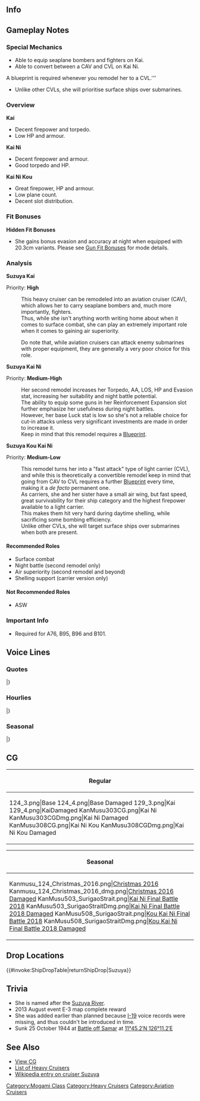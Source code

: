==Info==
{{KanmusuInfo|ID=124}}
{{KanmusuInfo|ID=129}}
{{KanmusuInfo|ID=303}}
{{KanmusuInfo|ID=308}}

==Gameplay Notes==
===Special Mechanics===
* Able to equip seaplane bombers and fighters on Kai.
* Able to convert between a CAV and CVL on Kai Ni.
''' <span style="color:red">'''A blueprint is required whenever you remodel her to a CVL.'''</span>
* Unlike other CVLs, she will prioritise surface ships over submarines.

===Overview===
'''Kai'''
* Decent firepower and torpedo.
* Low HP and armour.

'''Kai Ni'''
* Decent firepower and armour.
* Good torpedo and HP.

'''Kai Ni Kou'''
* Great firepower, HP and armour.
* Low plane count.
* Decent slot distribution.

===Fit Bonuses===
{{:{{BASEPAGENAME}}/Equipment Bonuses}}
{{clear}}

'''Hidden Fit Bonuses'''
* She gains bonus evasion and accuracy at night when equipped with 20.3cm variants. Please see [[Gun Fit Bonuses]] for mode details.

===Analysis===
'''Suzuya Kai'''

Priority: '''High'''

:This heavy cruiser can be remodeled into an aviation cruiser (CAV), which allows her to carry seaplane bombers and, much more importantly, fighters.
:Thus, while she isn't anything worth writing home about when it comes to surface combat, she can play an extremely important role when it comes to gaining air superiority.

:Do note that, while aviation cruisers can attack enemy submarines with proper equipment, they are generally a very poor choice for this role.


'''Suzuya Kai Ni'''  

Priority: '''Medium-High'''
:Her second remodel increases her Torpedo, AA, LOS, HP and Evasion stat, increasing her suitability and night battle potential.
:The ability to equip some guns in her Reinforcement Expansion slot further emphasize her usefulness during night battles.
:However, her base Luck stat is low so she's not a reliable choice for cut-in attacks unless very significant investments are made in order to increase it. 
:Keep in mind that this remodel requires a [[Blueprint]].

'''Suzuya Kou Kai Ni'''  

Priority: '''Medium-Low'''
:This remodel turns her into a "fast attack" type of light carrier (CVL), and while this is theoretically a convertible remodel keep in mind that going from CAV to CVL requires a further [[Blueprint]] every time, making it a ''de facto'' permanent one.
:As carriers, she and her sister have a small air wing, but fast speed, great survivability for their ship category and the highest firepower available to a light carrier.
:This makes them hit very hard during daytime shelling, while sacrificing some bombing efficiency.
:Unlike other CVLs, she will target surface ships over submarines when both are present.

====Recommended Roles====
* Surface combat
* Night battle (second remodel only)
* Air superiority (second remodel and beyond)
* Shelling support (carrier version only)

====Not Recommended Roles====
* ASW

===Important Info===
* Required for A76, B95, B96 and B101.

==Voice Lines==
===Quotes===
{{ShipquoteHeader}}
{{ShipquoteKai
|scenario = Introduction
|origin = 鈴谷だよ！にぎやかな艦隊だね。よろしくね！
|translation = I'm Suzuya! What a lively fleet this is. I'll be in your care!
|audio = Suzuya-Introduction.ogg
}}
{{ShipquoteKai
|scenario = Library 
|origin = 鈴谷は最上型重巡洋艦の３番艦。
横須賀海軍工廠生まれなんだよ～、ふふ～ん。
巡洋艦の名前は川由来なんだけど、鈴谷は樺太の鈴谷川がその由来なの。知ってた？
|translation = I'm the 3rd ship of the Mogami-class heavy cruisers.
I was born at the Yokosuka Naval Arsenal~ Fufun~
Heavy cruisers are usually named after rivers, so my name comes from the Suzuya River in Sakhalin.<ref>Sakhalin is the current name for the [https://en.wikipedia.org/wiki/Karafuto_Prefecture Karafuto Prefecture] after it was surrendered to Russia at the end of World War 2.</ref> Did you know that?
|audio = Suzuya-Library.ogg
}}
{{ShipquoteKai
|scenario = Secretary 1 
|origin =おー！提督じゃん！ちーっす！
|translation = Oh! Isn't it the Admiral! 'Sup!
|audio = Suzuya-Secretary_1.ogg
}}
{{ShipquoteKai
|scenario = Secretary 2
|origin = あ、どうする？…何する？
|translation = Oh, what'cha up to? ...What'cha wanna do?
|audio = Suzuya-Secretary_2.ogg
}}
{{ShipquoteKai
|scenario = Secretary 3
|origin = 鈴谷の甲板ニーソ、そんなに触んないでって！もー！
|translation = I told you not to touch Suzuya's deck knee socks like that! Geez!
|audio = Suzuya-Secretary_3.ogg
}}
{{ShipquoteKai
|scenario = Secretary Idle
|origin = 提督ぅー　なんかマジ退屈なんだけど　出撃しないの？出撃ぃ！
|translation = Admiraaall, I'm seriously bored, aren't we gonna sortie? Sor-tie-!!
|audio = Suzuya-Idle.ogg
}}
{{ShipquoteKai
|scenario = Secretary (Married) 
|origin = 熊野の奴は、ちゃんとやってるかなぁ…ね、提督。
|translation = I wonder if Kumano is doing her duties properly... Right, Admiral?
|audio = Suzuya-Wedding_Line.ogg
}}
{{ShipquoteKai
|scenario = Wedding
|origin = てーとくぅー！　ちょっとマジメに話するけど、鈴谷みたいな艦をここまで重用してくれて、ありがとうね！　一応、お礼。…えへっ。……ぇー、あーえーっとね、これからもよろしくね！
|translation = "A~dmira~l! This might sound a bit serious but thanks for putting a ship like me properly! Again, 'grats...eh..ah...umm...anyway, as always, please continue to take care of me!"
|audio = Suzuya-Wedding.ogg
}}
{{ShipquoteKai
|scenario = Player's Score
|origin = ほーい、提督宛の報告書だよー
|translation = Heey, there's a report addressed to you, Admiral~
|audio = Suzuya-Looking_At_Scores.ogg
}}
{{ShipquoteKai
|scenario = Joining the Fleet
|origin = 最上型重巡、鈴谷！いっくよー！
|translation = Mogami-class heavy cruiser, Suzuya! Here I go!
|audio = Suzuya-Joining_A_Fleet.ogg
}}
{{ShipquoteKai
|scenario = Joining the Fleet
|kai = yes
|origin = 最上型、航空巡洋艦鈴谷、いっくよ－！
|translation = Mogami-class aviation cruiser, Suzuya! Here I go!
|audio = SuzuyaKai-Joining_A_Fleet.ogg
}}
{{ShipquoteKai
|scenario = Joining the Fleet (Kai Ni)
|kai2 = yes
|origin = さあ、改鈴谷型の出番じゃん～改装航空巡洋艦「鈴谷」、いっくよー ！
|translation = Now, it's time for the debut of the Improved Suzuya-class~ Remodelled Aviation cruiser, Suzuya, here I go~!
|audio =SuzuyaKai2-JoinFleet.mp3
}}
{{ShipquoteKai
|scenario = Joining the Fleet (Kai Ni Kou)
|kai2 = yes
|origin = あざーっす！改鈴谷型の航空母艦「鈴谷」、機動部隊、出撃！ 
|translation = Thanks~! Improved Suzuya-class light carrier, Suzuya. Task force, sortieing!<ref>"Kidou butai" literally means "mobile force" and was used by the IJN to refer to their carrier task forces.</ref>
|audio =SuzuyaKai2Kou-JoinFleet.mp3
}}
{{ShipquoteKai
|scenario = Equipment 1
|origin = おおぅ、これで熊野にゃ負けないねぇ～
|translation =	Ooh, I won't lose to Kumano with this~
|audio = Suzuya-Equipment_1.ogg
}}
{{ShipquoteKai
|scenario = Equipment 2
|origin = おぉ～う、強くなってるじゃーん！
|translation = Oooh, I'm getting stronger!
|audio = Suzuya-Equipment_2.ogg
}}
{{ShipquoteKai
|scenario = Equipment 3 
|origin = やるじゃん！
|translation = Niiiiice!
|audio = Suzuya-Equipment_3.ogg
}}
{{ShipquoteKai
|scenario = Equipment 3 
|kai2 = yes
|origin = いいじゃんいいじゃ～ん
|translation = This is neat.
|audio = SuzuyaKai2-Equip3.mp3
}}
{{ShipquoteKai
|scenario = Supply
|origin = 補給は大切じゃん。
|translation = 	Supplies are important.
|audio = Suzuya-Supply.ogg
}}
{{ShipquoteKai
|scenario = Docking (Minor Damage)
|origin = や～っぱ動くとお腹減るよねー
|translation = Exercise really makes you hungry huh~
|audio = Suzuya-Docking_Minor.ogg
}}
{{ShipquoteKai
|scenario = Docking (Major Damage)
|origin = あざーっす　お風呂大好き。
|translation = Thaaanks! I love baths~
|audio = Suzuya-Docking_Major.ogg
}}
{{ShipquoteKai
|scenario = Construction
|origin = カワイイ子、来てるみたいよ？
|translation = Looks like a cute girl has come, y'know?
|audio = Suzuya-Construction.ogg
}}
{{ShipquoteKai
|scenario = Returning from Sortie
|origin = 艦隊が帰投しましたー、おつかれ～ぃ！
|translation = The fleet has returned~, good work~!
|audio = Suzuya-Returning_From_Sortie.ogg
}}
{{ShipquoteKai
|scenario = Starting a Sortie
|origin = 鈴谷に、お任せ！
|translation = Just leave it to me~!
|audio = SuzuyaKai-Starting_A_Sortie.ogg
}}
{{ShipquoteKai
|scenario = Starting a Battle
|origin = さてさて…突撃いたしましょう！
|translation = Alrighty then ...Let's charge in!
|audio = Suzuya-Battle_Start.ogg
}}
{{ShipquoteKai
|scenario = Starting a Battle
|kai2 = yes
|origin = 敵艦隊見っけた！さてさて、やっちゃうよ！
|translation = Enemy fleet spotted! Alrighty then, let's go gettem!
|audio =SuzuyaKai2-BattleStart.mp3
}}
{{ShipquoteKai
|scenario = Attack
|origin = うりゃー！
|translation = Uryah!
|audio = Suzuya-Attack.ogg
}}
{{ShipquoteKai
|scenario = Attack (Kai Ni Kou)
|kai2= Yes
|origin = 攻撃隊、発艦！ひひ～ってかいいね～いいじゃん！ 
|translation = Air wing, launch! Hehe~ This is pretty good~ Really good!
|audio = SuzuyaKai2Kou-Attack.mp3
}}
{{ShipquoteKai
|scenario = Air Battle/ Night Battle Attack
|origin = うわっ！きんもーっ！
|translation = Ugh! Gross!
|audio = Suzuya-Night_Attack.ogg
}}
{{ShipquoteKai
|scenario = Air Battle (Kai Ni Kou)
|kai2= Yes
|origin = 鈴谷航空隊、ト連送じゃん！キモいのやっちゃえ～、いっけー！ 
|translation = Air wing attack! Go and squish all those gross things~!
|audio = SuzuyaKai2Kou-AirBattle.mp3
}}
{{ShipquoteKai
|scenario = Night Battle
|origin = 何か…ヌメヌメするーっ！
|translation = Something's...all slippery~!
|audio = Suzuya-Night_Battle.ogg
}}
{{ShipquoteKai
|scenario = Night Battle
|kai2 = yes
|origin = なんか…まじ、ヌメヌメする！ 
|translation = Something... is really slimy!
|audio = SuzuyaKai2-NightBattle.mp3
}}
{{ShipquoteKai
|scenario = MVP
|origin = ま、当然の結果じゃーん？鈴谷褒められて伸びるタイプなんです。うーんと褒めてね！
|translation = Well, isn't the result obvious? I'm the type of girl that gets better with praise. Praise more, okay!
|audio = Suzuya-MVP.ogg
}}
{{ShipquoteKai
|scenario = MVP
|kai2 = yes
|origin = いくつになっても、鈴谷褒められて伸びるタイプじゃん～提督、うーんと褒めてね。
|translation = No matter how old I get, I'm the type that gets better with praise~ Admiral, praise me lots kay.
|audio = SuzuyaKai2-MVP.mp3
}}
{{ShipquoteKai
|scenario = Minor Damage 1
|origin = 痛いしぃ～…
|translation = Ooowwiee~
|audio = Suzuya-Minor_Damage_2.ogg
}}
{{ShipquoteKai
|scenario = Minor Damage 2 
|origin = ああん！
|translation = Aahn! 
|audio = Suzuya-Minor_Damage_1.ogg
}}
{{ShipquoteKai
|scenario = Major Damage
|origin = やだ…マジ恥ずかしい…見ないでってば！あぁー、もぅテンション下がるぅ…
|translation = Noo.. This is embarrasing... Don't look! Aaah~ my spirit's dropping...
|audio = Suzuya-Major_Damage.ogg
}}
{{ShipquoteKai
|scenario = Sunk
|origin = や、やだ…魚雷管、誘爆…？それって…ダメかも……
|translation = C-crap... my torpedo tube, exploded...? That... could be bad... <ref>Her No.1 torpedo tube exploded when hit by an airstrike, starting fires that sank her in the Battle of Leyte Gulf.</ref>
|audio = Suzuya-Sunk.ogg
}}
|} <references/>
{{clear}}

===Hourlies===
{{ShipquoteHeader | type = hourly}}
{{ShipquoteKai
|scenario = 00:00
|origin = 深夜0時、夜はこれからだねぇ
|translation = 12am. This is when the night really starts, ya know?
|audio = Suzuya-00.ogg
}}
{{ShipquoteKai
|scenario = 01:00
|origin = 1時かぁ……提督も夜型人間？
|translation = 1 o'clock, huh... You're a night-owl too, Admiral?
|audio = Suzuya-01.ogg
}}
{{ShipquoteKai
|scenario = 02:00
|origin =2時だね！…小腹が減ったよぉ～
|translation = It's 2 o'clock! I'm hungry~
|audio = Suzuya-02.ogg
}}
{{ShipquoteKai
|scenario = 03:00
|origin = もう3時じゃん！こうなったらオールナイト覚悟だねぇ
|translation = Already 3 o'clock! It's come to this, let's go all night!
|audio = Suzuya-03.ogg
}}
{{ShipquoteKai
|scenario = 04:00
|origin = てーとくー、4時だよ、4時！
|translation = Ad~mi~raaaal, It's 4 o'clock, 4 o'clock!
|audio = Suzuya-04.ogg
}}
{{ShipquoteKai
|scenario = 05:00
|origin = 5時かー、やっぱ…ちょっち寝たいしー
|translation =	5 o'clock huh? I really wanna take a nap...
|audio = Suzuya-05.ogg
}}
{{ShipquoteKai
|scenario = 06:00
|origin = 6時だよ、今から寝れるかっての！
|translation =	It's 6 o'clock, I'm going to sleep from now!
|audio = Suzuya-06.ogg
}}
{{ShipquoteKai
|scenario = 07:00
|origin = 7時！…ぁ～ぁ朝のニュースやってるよ～…
|translation = 7 o'clock! A~ah, time to do the morning news~
|audio = Suzuya-07.ogg
}}
{{ShipquoteKai
|scenario = 08:00
|origin =じゃじゃーん！8時またぎ！
|translation = Ta dah! Stay tuned from 8 o'clock!
|audio = Suzuya-08.ogg
}}
{{ShipquoteKai
|scenario = 09:00
|origin = 9時です！今日も一日、頑張ろう！
|translation = It's 9 o'clock! Let's work hard today too!
|audio = Suzuya-09.ogg
}}
{{ShipquoteKai
|scenario = 10:00
|origin = 10時だよ！今日はどこに行く？
|translation =	It's 10 o'clock! Where we goin' today?
|audio = Suzuya-10.ogg
}}
{{ShipquoteKai
|scenario = 11:00
|origin = 鈴谷がぁ、11時をお知らせしまーす！
|translation = It's my 11 o'clock announcement!
|audio = Suzuya-11.ogg
}}
{{ShipquoteKai
|scenario = 12:00
|origin = はーい12時だよー。今日もカレーが食べたいなっとー
|translation = Yeah~, it's 12 o'clock! I wanna eat curry today too~
|audio = Suzuya-12.ogg
}}
{{ShipquoteKai
|scenario = 13:00 
|origin = もう1時だねー、金曜じゃなくてもカレーだよね！艦娘の数だけ、カレーがあるんだ！
|translation = Already 1 o'clock? It's not Friday, but it's Curry Time! There are as many different curries as there are ship girls!<ref>Curry is served on Friday on IJN vessels as a way for the crew to keep track of the days while at sea. Each ship is said to have it's own secret recipe.</ref>
|audio = Suzuya-13.ogg
}}
{{ShipquoteKai
|scenario = 14:00
|origin = 2時ー！提督、昼寝しよ、昼寝。
|translation = 2 o'clock! Time for an afternoon nap, Admiral!
|audio = Suzuya-14.ogg
}}
{{ShipquoteKai
|scenario = 15:00
|origin = 3時ー、あ…ごめん、落ちてたー…
|translation = 	3 o'clock~. Ah ,sorry... nodded off there...
|audio = Suzuya-15.ogg
}}
{{ShipquoteKai
|scenario = 16:00
|origin = 4時、ねぇ、ちょっとお茶しない？
|translation = 4 o'clock. Hey, why don't we get some tea?
|audio = Suzuya-16.ogg
}}
{{ShipquoteKai
|scenario = 17:00
|origin = 5時になったよ。うん、5時！
|translation = It's now 5 o'clock. Yeah, 5 o'clock!
|audio = Suzuya-17.ogg
}}
{{ShipquoteKai
|scenario = 18:00
|origin = 6時！なんかそわそわするよねぇ～
|translation =	6 o'clock! Somehow I'm a bit nervous~
|audio =  Suzuya-18.ogg
}}
{{ShipquoteKai
|scenario = 19:00
|origin = 7時だよー、晩御飯は何だろうねー
|translation = It's 7 o'clock. I wonder what's for dinner~
|audio = Suzuya-19.ogg
}}
{{ShipquoteKai
|scenario = 20:00
|origin = 8時かー、ここからは私は趣味の時間！
|translation = 8 o'clock huh, from here on in it's my time!
|audio = Suzuya-20.ogg
}}
{{ShipquoteKai
|scenario = 21:00
|origin = さーて9時だぁ、遠征終わったかなー？
|translation = Well, it's 9 o'clock. Are the expeditions over?
|audio = Suzuya-21.ogg
}}
{{ShipquoteKai
|scenario = 22:00
|origin = もう10時かぁ、1日って早いなぁ。
|translation = Already 10 o'clock, huh? The day goes by fast...
|audio = Suzuya-22.ogg
}}
{{ShipquoteKai
|scenario = 23:00
|origin = 11時！さぁさぁ夜のエンジン、暖まってまいりました！
|translation = 11 o'clock! Oh yeah! My night engine is all fired up!
|audio = Suzuya-23.ogg
}}
|} <references/>

{{clear}}

===Seasonal===
{{SeasonalHeaderOld}}
{{SeasonalQuote
|scenario = [[Seasonal/White_Day_2015|White Day 2015]]
|origin = わぁ！なにこの包み？鈴谷にくれるの？ハー、提督 サンキュー！なんだろう、なんだろう…ひーひーひーひ…
|translation =	Wow! What’s this package? Are you giving this to me? Wow, thank you, Admiral! I wonder what it is… he~ he~ he~ he~…
|audio = Suzuya_WhiteDay.ogg
|notes = 
}}
{{SeasonalQuote
|scenario = [[Seasonal/Second_Anniversary|2nd Anniversary]]
|origin = チーーズ、提督、今日は記念日じゃ？鈴谷もちょち嬉しいかな、うん！
|translation =	Suup, Admiral. Today is an anniversary? I’m really happy, yup!
|audio = Suzuya_2nd_Anniversary_Sec1.mp3
|notes = 
}}
{{SeasonalQuote
|scenario = [[Seasonal/Early_Summer_Season_Update|Early Summer 2015]]
|origin = ……ん～、ちょっち暑くなってきた、かな～？ん～、何か蒸し蒸しするぅ～。……熊野は平気？
|translation =	…Ngh, it’s gotten hot huh? Ngh, it’s so humid… Is Kumano alright?
|audio = Suzuya_Early_Summer_HQ.ogg
|notes =
}}
{{SeasonalQuote
|scenario = [[Seasonal/Mid_Summer_Season_Update|Midsummer 2015]]
|origin = 夏じゃん！夏！！ 熊野、おニューの水着で泳ぎに行こうよ～！ ん？ フフッ… 提督も、イく？
|translation =	It’s summer! Summer!! Let’s go swimming in new swimsuits, Kumano! Hmm? Fufu… Wanna come too, Admiral?
|audio = Suzuya_Mid_Summer.ogg
|notes =
}}
{{SeasonalQuote
|scenario = [[Seasonal/Early_Autumn_2015_Seasonal_Update|Early Autumn 2015]]
|origin = 秋かぁ。この季節は、ちょっちなんか落ち込むなぁ。ねぇ、熊野？ん、熊野？聞いてる？
|translation =	It’s autumn. This season makes me feel a bit down. Right, Kumano? Hmm, Kumano? Are you listening?
|audio = Suzuya_Early_Autumn2015.ogg
|notes =
}}
{{SeasonalQuote
|scenario = [[Seasonal/Christmas_2015|Christmas 2015]]
|origin = メリクリ、メリクリ！提督、メリクリだよ！はい！鈴谷にプレゼントちょうだい！ふうん？
|translation =	Merry Christmas!! Merry Christmas, Admiral! Yes! Gimme my present! Huh?
|audio = Suzuya_Christmas_2015_Sec1.ogg
|notes =
}}
{{SeasonalQuote
|scenario = [[Seasonal/New_Year_2016|New Year 2016]]
|origin = 提督、あけおめことよろ！新年も、鈴谷をよろしくね？さぁ、お年玉、ちょうだぁ～い？
|translation =	Happy New Year, Admiral! Take care of me this year too alright? Now, give me my New Year’s money~?
|audio = Suzuya_New_Years_Day_2016.ogg
|notes = 
}}
{{SeasonalQuote
|scenario = [[Seasonal/Setsubun_2016|Setsubun 2016]]
|origin = 節分ねぇ…熊野、節分って何やるか知ってる？あぁ…なんか咥えてるねぇ。あぁー。
|translation =	It’s Setsubun… Do you know what we’re supposed to do on Setsubun, Kumano? Ah… her mouth is full. Ahhh.
|audio = Suzuya_Setsubun_2016_Sec1.ogg
|notes = 
}}
{{SeasonalQuote
|scenario = [[Seasonal/Valentine%27s_Day_2016|Valentine’s Day 2016]]
|origin = ほえ！提督… 鈴谷のチョコあーげーる！ふふ〜、おかいしきたいしってるからね？ひひひひ〜
|translation =	Whoa! Admiral… I have some chocolates for you! Fufu~ I’m expecting something in return you know? Hihihihi~
|audio = Suzuya_Valentine_Sec1.ogg
|notes = 
}}
{{SeasonalQuote
|scenario = [[Seasonal/Rainy_Season_2016|Rainy Season 2016]]
|origin = うぇ…なんか、じめじめする～。梅雨の季節って、なぁんか苦手……。
|translation =	Urgh… It’s become so muggy. I don’t really like the rainy season…
|audio = Suzuya_Rainy_Season_2016_Sec1.mp3
|notes = 
}}
{{SeasonalQuote
|scenario = [[Seasonal/Autumn_2016|Autumn 2016]]
|origin = おぁ、あのサンドイッチ？うん、あれは我ながら良くできたなって。いっひひぃ♪ 熊野と一緒に作ったからねぇ。また作ろっかなぁ？
|translation =	Ah, this sandwich? Yep, it’s well made if I do say so myself. Ihihi♪ I made it with Kumano. Should I make more?
|audio = Suzuya_Autumn_2016_Sec2.mp3
|notes = 
}}
{{SeasonalQuote
|scenario = [[Seasonal/Saury_2016|Saury Festival 2016]]
|origin = 秋刀魚？ん、食べるのは好きだげと…えぇ、秋刀魚漁に出るの？何がぬめぬめしそうで、ちょっと嫌だな！
|translation =	Saury? Hmm, I like eating them but… Eh, I have to go saury fishing?  I don’t really like slimy things!
|audio = Suzuya_Sec1_Saury_2016.mp3
|notes = 
}}
{{SeasonalQuote
|scenario = [[Seasonal/Fourth_Anniversary|4th Anniversary]]
|origin = あっざーっす！四周年じゃん、四周年！ちょーすごい、偉い、ヌメヌメしないっ！！
|translation =	Thanks! It’s the 4th Anniversary now! It’s really amazing, it’s great, it’s not slimey!
|audio = Suzuya_4th_Anniversary_Sec1_2017.mp3
|notes = 
}}
{{SeasonalQuote
|scenario = [[Seasonal/Saury_2017|Saury Festival 2017]]
|origin = 秋刀魚漁？いいよ。鈴谷、手伝ってあげる。あぁ、バリィ！どの装備がいいの？
|translation =	Saury fishing? Fine. I’ll help out. Ah, ‘Bari! What equipment should I take?
|audio = Suzuya_Sec1_Saury_2017.mp3
|notes = 
}}
{{SeasonalQuote
|scenario = [[Seasonal/Fifth_Anniversary|5th Anniversary]]
|origin = あっざーっす！五周年だよ！五・週・年！すごい、偉い、ものすごい！そうだ！熊野、提督と記念写真撮ろう。記念にさぁ。
|translation =	Thanks! It’s the 5th Anniversary! The- 5th- Anniversary! Amazing, great, super! I know! Let’s take a photo to remember this moment with the Admiral, Kumano. For the memory.
|audio = Suzuya_5th_Anniversary_Sec1.mp3
|notes = 
}}
|}<references/>

{{clear}}

==CG==
{| class="mw-collapsible mw-collapsed wikitable" style="width: 100%;"
!Regular
|-
|<gallery>
124_3.png|Base
124_4.png|Base Damaged
129_3.png|Kai
129_4.png|KaiDamaged
KanMusu303CG.png|Kai Ni
KanMusu303CGDmg.png|Kai Ni Damaged
KanMusu308CG.png|Kai Ni Kou
KanMusu308CGDmg.png|Kai Ni Kou Damaged
</gallery>
|}

{| class="mw-collapsible mw-collapsed wikitable" style="width: 100%;"
!Seasonal
|-
|<gallery>
Kanmusu_124_Christmas_2016.png|[[Seasonal/Christmas_2016|Christmas 2016]]
Kanmusu_124_Christmas_2016_dmg.png|[[Seasonal/Christmas_2016|Christmas 2016 Damaged]]
KanMusu503_SurigaoStrait.png|[[Seasonal/Final_Battle|Kai Ni Final Battle 2018]]
KanMusu503_SurigaoStraitDmg.png|[[Seasonal/Final_Battle|Kai Ni Final Battle 2018 Damaged]]
KanMusu508_SurigaoStrait.png|[[Seasonal/Final_Battle|Kou Kai Ni Final Battle 2018]]
KanMusu508_SurigaoStraitDmg.png|[[Seasonal/Final_Battle|Kou Kai Ni Final Battle 2018 Damaged]]
</gallery>
|}

==Drop Locations==
{{#invoke:ShipDropTable|returnShipDrop|Suzuya}}

==Trivia==
*She is named after the [https://ja.wikipedia.org/wiki/%E9%88%B4%E8%B0%B7%E5%B7%9D Suzuya River].
*2013 August event E-3 map complete reward
*She was added earlier than planned because [[I-19]] voice records were missing, and thus couldn't be introduced in time.
*Sunk 25 October 1944 at [http://en.wikipedia.org/wiki/Battle_off_Samar Battle off Samar] at [http://tools.wmflabs.org/geohack/geohack.php?pagename=Japanese_cruiser_Suzuya_%281934%29&params=11_45.2_N_126_11.2_E_ 11°45.2′N 126°11.2′E]

==See Also==
*[[{{PAGENAME}}/Gallery|View {{PAGENAME}} CG]]
*[[EliteCA|List of Heavy Cruisers]]
*[[wikipedia:Japanese_cruiser_Suzuya_(1934)|Wikipedia entry on cruiser Suzuya]]
{{shiplist}}
[[Category:Mogami Class]]
[[Category:Heavy Cruisers]]
[[Category:Aviation Cruisers]]